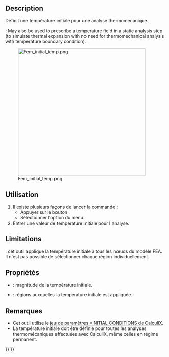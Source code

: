<languages/>

{{Docnav/fr
|[[FEM_ConstraintSelfWeight/fr|Charge de gravité]]
|[[FEM_ConstraintHeatflux/fr|Charge de flux thermique]]
|[[FEM_Workbench/fr|Atelier FEM]]
|IconL=FEM_ConstraintSelfWeight.svg
|IconR=FEM_ConstraintHeatflux.svg
|IconC=Workbench_FEM.svg
}}

{{GuiCommandContainer
|{{GuiCommand/fr
|Name=FEM ConstraintInitialTemperature
|Name/fr=FEM Température initiale
|MenuLocation=Modèle → Conditions limites et charges thermiques → Température initiale
|Workbenches=[[FEM_Workbench/fr|FEM]]
|SeeAlso=[[FEM_tutorial/fr|FEM Tutoriel]]
}}
{{GuiCommandFemInfo/fr
|Solvers=CalculiX, Elmer
}}
}}

==Description==

Définit une température initiale pour une analyse thermomécanique.

<div lang="en" dir="ltr" class="mw-content-ltr">
{{Version|1.0}}: May also be used to prescribe a temperature field in a static analysis step (to simulate thermal expansion with no need for thermomechanical analysis with temperature boundary condition).
</div>

[[Image:Fem_initial_temp.png|400px]]

{{Caption|Deux cubes ayant des températures initiales différentes échangeant de la chaleur}}

<span id="Usage"></span>
==Utilisation==

# Il existe plusieurs façons de lancer la commande :
#* Appuyer sur le bouton {{Button|[[Image:FEM_ConstraintInitialTemperature.svg|16px]] [[FEM_ConstraintInitialTemperature/fr|Température initiale]]}}.
#* Sélectionner l'option {{MenuCommand|Modèle → Conditions limites et charges thermiques → [[Image:FEM_ConstraintInitialTemperature.svg|16px]] Température initiale}} du menu.
# Entrer une valeur de température initiale pour l'analyse.

==Limitations==

{{VersionMinus/fr|1.0}} : cet outil applique la température initiale à tous les nœuds du modèle FEA. Il n'est pas possible de sélectionner chaque région individuellement.

<span id="Properties"></span>
==Propriétés==

<div class="mw-translate-fuzzy">
* {{PropertyData|initial Temperature}} : magnitude de la température initiale.
* {{PropertyData|References}} : régions auxquelles la température initiale est appliquée. {{Version/fr|1.1}}
</div>

<span id="Notes"></span>
==Remarques==

<div class="mw-translate-fuzzy">
* Cet outil utilise le [https://web.mit.edu/calculix_v2.7/CalculiX/ccx_2.7/doc/ccx/node215.html jeu de paramètres *INITIAL CONDITIONS de CalculiX].
* La température initiale doit être définie pour toutes les analyses thermomécaniques effectuées avec CalculiX, même celles en régime permanent.
</div>


{{Docnav/fr
|[[FEM_ConstraintSelfWeight/fr|Charge de gravité]]
|[[FEM_ConstraintHeatflux/fr|Charge de flux thermique]]
|[[FEM_Workbench/fr|Atelier FEM]]
|IconL=FEM_ConstraintSelfWeight.svg
|IconR=FEM_ConstraintHeatflux.svg
|IconC=Workbench_FEM.svg
}}

{{FEM Tools navi{{#translation:}}}}
{{Userdocnavi{{#translation:}}}}